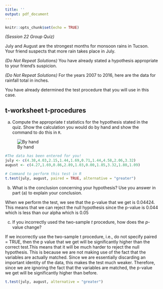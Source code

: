 ```yaml
---
title: ''
output: pdf_document
---
```


```r
knitr::opts_chunk$set(echo = TRUE)
```

*(Session 22 Group Quiz)*

July and August are the strongest months for monsoon rains in Tucson. Your friend suspects that more rain takes place in July.

*(Do Not Repeat Solutions)* You have already stated a hypothesis appropriate to your friend's suspicion.

*(Do Not Repeat Solutions)* For the years 2007 to 2016, here are the data for rainfall total in inches. 
\begin{small}
\begin{center}
\begin{tabular}{c|ccccccccccc}
&2007&2008&2009&2010&2011&2012&2013&2104&2015&2016 \\ \hline
July&4.38&4.03&2.15&1.44&1.69&0.71&1.44&4.58&2.06&3.32 \\ 
August&4.27&1.69&0.86&2.89&1.03&0.00&1.85&3.32&1.80&1.09
\end{tabular}
\end{center}
\end{small}

You have already determined the test procedure that you will use in this case.

\vspace{5mm}

## t-worksheet t-procedures

a.  Compute the appropriate $t$ statistics for the hypothesis stated in the quiz.  Show the calculation you would do by hand and show the command to do this in ```R```.

![By hand](h.jpeg)

```r
#The data has been entered for you!
july <- c(4.38,4.03,2.15,1.44,1.69,0.71,1.44,4.58,2.06,3.32)
august <- c(4.27,1.69,0.86,2.89,1.03,0.00,1.85,3.32,1.80,1.09)

# Command to perform this test in R
t.test(july, august, paired = TRUE, alternative = "greater")
```

b.  What is the conclusion concerning your hypothesis? Use you answer in part (a) to explain your conclusion.

When we perform the test, we see that the p-value that we get is 0.04424. This means that we can reject the null hypothesis since the p-value is 0.044 which is less than our alpha which is 0.05


c. If you incorrectly used the two-sample $t$ procedure, how  does the $p$-value change?

If we incorrectly use the two-sample t procedure, i.e., do not specify paired = TRUE, then the p value that we get will be significantly higher than the correct test.This means that it will be much harder to reject the null hypothesis. This is because we are not making use of the fact that the variables are actually matched. Since we are essentially discarding an important identity of the data, this makes the test much weaker. Therefore, since we are ignoring the fact that the variables are matched, the p-value we get will be significantly higher than before.

```r
t.test(july, august, alternative = "greater")
```

